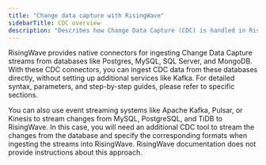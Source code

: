 ```yaml
---
title: "Change data capture with RisingWave"
sidebarTitle: CDC overview
description: "Describes how Change Data Capture (CDC) is handled in RisingWave"
---
```

RisingWave provides native connectors for ingesting Change Data Capture streams from databases like Postgres, MySQL, SQL Server, and MongoDB. With these CDC connectors, you can ingest CDC data from these databases directly, without setting up additional services like Kafka. For detailed syntax, parameters, and step-by-step guides, please refer to specific sections.

You can also use event streaming systems like Apache Kafka, Pulsar, or Kinesis to stream changes from MySQL, PostgreSQL, and TiDB to RisingWave. In this case, you will need an additional CDC tool to stream the changes from the database and specify the corresponding formats when ingesting the streams into RisingWave. RisingWave documentation does not provide instructions about this approach.

